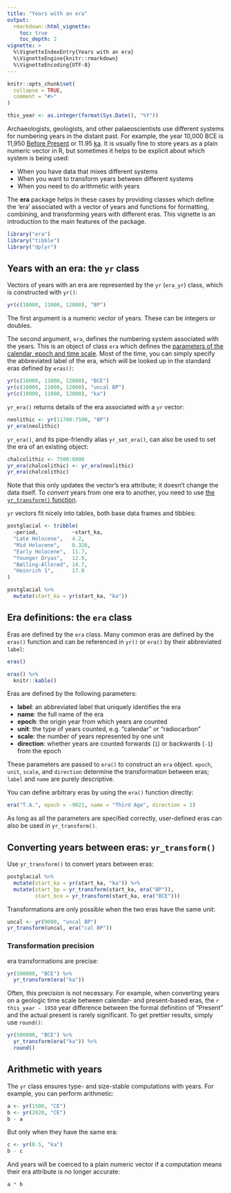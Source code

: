 ```yaml
---
title: "Years with an era"
output: 
  rmarkdown::html_vignette:
    toc: true
    toc_depth: 2
vignette: >
  %\VignetteIndexEntry{Years with an era}
  %\VignetteEngine{knitr::rmarkdown}
  %\VignetteEncoding{UTF-8}
---
```


```r
knitr::opts_chunk$set(
  collapse = TRUE,
  comment = "#>"
)
```

```r
this_year <- as.integer(format(Sys.Date(), "%Y"))
```

Archaeologists, geologists, and other palaeoscientists use different systems for numbering years in the distant past.
For example, the year 10,000 BCE is 11,950 [Before Present](https://en.wikipedia.org/wiki/Before_Present) or 11.95 [ka](https://en.wikipedia.org/wiki/Year#Symbols).
It is usually fine to store years as a plain numeric vector in R, but sometimes it helps to be explicit about which system is being used:

* When you have data that mixes different systems
* When you want to transform years between different systems
* When you need to do arithmetic with years

The **era** package helps in these cases by providing classes which define the 'era' associated with a vector of years and functions for formatting, combining, and transforming years with different eras.
This vignette is an introduction to the main features of the package.

```r
library("era")
library("tibble")
library("dplyr")
```

## Years with an era: the `yr` class {#yr}

Vectors of years with an era are represented by the `yr` (`era_yr`) class, which is constructed with `yr()`:

```r
yr(c(10000, 11000, 12000), "BP")
```

The first argument is a numeric vector of years.
These can be integers or doubles.

The second argument, `era`, defines the numbering system associated with the years.
This is an object of class `era` which defines the [parameters of the calendar, epoch and time scale](#era).
Most of the time, you can simply specify the abbreviated label of the era, which will be looked up in the standard eras defined by `eras()`:

```r
yr(c(10000, 11000, 12000), "BCE")
yr(c(10000, 11000, 12000), "uncal BP")
yr(c(10000, 11000, 12000), "ka")
```

`yr_era()` returns details of the era associated with a `yr` vector:

```r
neolithic <- yr(11700:7500, "BP")
yr_era(neolithic)
```

`yr_era()`, and its pipe-friendly alias `yr_set_era()`, can also be used to set the era of an existing object:

```r
chalcolithic <- 7500:6000
yr_era(chalcolithic) <- yr_era(neolithic)
yr_era(chalcolithic)
```

Note that this only updates the vector's era attribute; it doesn't change the data itself.
To *convert* years from one era to another, you need to use [the `yr_transform()` function](#yr_transform).

`yr` vectors fit nicely into tables, both base data frames and tibbles:

```r
postglacial <- tribble(
  ~period,           ~start_ka,
  "Late Holocene",   4.2,
  "Mid Holocene",    8.326,
  "Early Holocene",  11.7,
  "Younger Dryas",   12.9,
  "Bølling-Allerød", 14.7,
  "Heinrich 1",      17.0
)

postglacial %>% 
  mutate(start_ka = yr(start_ka, "ka"))
```

## Era definitions: the `era` class {#era}

Eras are defined by the `era` class.
Many common eras are defined by the `eras()` function and can be referenced in `yr()` or `era()` by their abbreviated `label`:

```r
eras()
```
```r
eras() %>% 
  knitr::kable()
```

Eras are defined by the following parameters:

* **label**: an abbreviated label that uniquely identifies the era
* **name**: the full name of the era
* **epoch**: the origin year from which years are counted
* **unit**: the type of years counted, e.g. "calendar" or "radiocarbon"
* **scale**: the number of years represented by one unit
* **direction**: whether years are counted forwards (`1`) or backwards (`-1`) from the epoch

These parameters are passed to `era()` to construct an `era` object.
`epoch`, `unit`, `scale`, and `direction` determine the transformation between eras;
`label` and `name` are purely descriptive.

You can define arbitrary eras by using the `era()` function directly:

```r
era("T.A.", epoch = -9021, name = "Third Age", direction = 1)
```

As long as all the parameters are specified correctly, user-defined eras can also be used in `yr_transform()`.

## Converting years between eras: `yr_transform()` {#yr_transform}

Use `yr_transform()` to convert years between eras:

```r
postglacial %>% 
  mutate(start_ka = yr(start_ka, "ka")) %>% 
  mutate(start_bp = yr_transform(start_ka, era("BP")),
         start_bce = yr_transform(start_ka, era("BCE")))
```

Transformations are only possible when the two eras have the same unit:

```r
uncal <- yr(9000, "uncal BP")
yr_transform(uncal, era("cal BP"))
```

### Transformation precision

era transformations are precise:

```r
yr(500000, "BCE") %>% 
  yr_transform(era("ka"))
```

Often, this precision is not necessary.
For example, when converting years on a geologic time scale between calendar- and present-based eras, the `r this_year - 1950` year difference between the formal definition of "Present" and the actual present is rarely significant.
To get prettier results, simply use `round()`:

```r
yr(500000, "BCE") %>% 
  yr_transform(era("ka")) %>% 
  round()
```

## Arithmetic with years {#arithmetic}

The `yr` class ensures type- and size-stable computations with years.
For example, you can perform arithmetic:

```r
a <- yr(1500, "CE")
b <- yr(2020, "CE")
b - a
```

But only when they have the same era:

```r
c <- yr(0.5, "ka")
b - c
```

And years will be coerced to a plain numeric vector if a computation means their era attribute is no longer accurate:

```r
a * b
```
